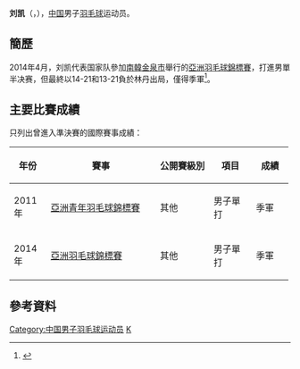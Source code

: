 {{noteTA|G1=Badminton}}
{{Infobox 羽球選手
| playername              = 刘凯
| image                   = 
| size                    = 
| caption                 = 
| birth_name              = 
| date_of_birth           = {{birth year and age|1993}}<ref>{{cite web|title=刘凯 Liu Kai|url=https://www.badmintoncn.com/cbo_star/star_987.html|publisher=中羽在線|accessdate=2021-06-09|language=zh|archiveurl=https://web.archive.org/web/20160316063412/https://www.badmintoncn.com/cbo_star/star_987.html|archivedate=2016-03-16|deadurl=no}}</ref>
| place_of_birth          = {{CHN}}
| residence               =
| height                  = 
| weight                  = 
| handedness              = 
| country                 = {{CHN}}
| years_intldebut         =
| years_started           = 
| coach                   = 
| event                   = 男子單打
| highest_ranking         = 第259位
| date_of_highest_ranking = 2014年4月24日 <ref name="ranking">[http://bwfcontent.tournamentsoftware.com/ranking/player.aspx?id=6767&player=195642 BWF World Ranking - Ranking of LIU Kai (95811)]{{en}}</ref>
| current_ranking         = 第259位（男單）
| date_of_current_ranking = 2014年4月24日<ref>[http://bwfcontent.tournamentsoftware.com/ranking/category.aspx?id=6767&category=472 BWF World Ranking - BWF世界排名榜 (4/24/2014) - Men's singles] {{Wayback|url=http://bwfcontent.tournamentsoftware.com/ranking/category.aspx?id=6767&category=472 |date=20190713174952 }}{{en}}</ref>
| played                  = 7勝–5負（男單）
| titles                  = 
| bwf_profile             = A45512EB-3C5D-4B9B-ADF7-01A013B95223
| bwf_id                  = 95811
| updated                 = 2014年4月29日
}}
{{MedalTableTop}}
{{MedalSport | 男子[[羽毛球|羽毛球]]}}
{{MedalCountry | {{CHN}}}}
{{MedalCompetition | [[亞洲羽毛球錦標賽|亞洲羽毛球錦標賽]]}}
{{MedalBronze| [[2014年亞洲羽毛球錦標賽|2014年 金泉市]] | 男子單打 }}
{{MedalCompetition | [[亞洲青年羽毛球錦標賽|亞洲青年羽毛球錦標賽]]}}
{{MedalBronze| [[2011年亞洲青年羽毛球錦標賽|2011年 勒克瑙]] | 男子單打 }}
{{MedalBottom}}
'''刘凯'''（{{lang|en|LIU Kai}}，{{bd|1993年||catIdx=L刘}}），[[中国|中国]]男子[[羽毛球|羽毛球]]运动员。

== 簡歷 ==
2014年4月，刘凯代表国家队參加[[南韓|南韓]][[金泉市|金泉市]]舉行的[[2014年亞洲羽毛球錦標賽|亞洲羽毛球錦標賽]]，打進男單半决赛，但最終以14-21和13-21負於林丹出局，僅得季軍<ref>{{cite news|title=亚锦赛林丹胜队友进决赛 王适娴逆转印度悍将|url=http://sports.163.com/14/0426/15/9QP538VI00051CAQ.html|newspaper=网易体育|date=2011-04-26|accessdate=2014-04-29|archive-date=2014-04-29|archive-url=https://web.archive.org/web/20140429191837/http://sports.163.com/14/0426/15/9QP538VI00051CAQ.html|dead-url=no|language=zh}}</ref>。

==主要比賽成績==
只列出曾進入準決賽的國際賽事成績：
{| class=wikitable style="text-align:center; font-size:small;" 
!width="50"|年份
!width="180"|賽事
!width="80"|公開賽級別
!width="60"|項目
!width="50"|成績
|-
!rowspan="1"|2011年
|[[2011年亞洲青年羽毛球錦標賽|亞洲青年羽毛球錦標賽]]
|其他
|男子單打
|bgcolor="#b8860b"|季軍
|-
!rowspan="1"|2014年
|[[2014年亞洲羽毛球錦標賽|亞洲羽毛球錦標賽]]
|其他
|男子單打
|bgcolor="#b8860b"|季軍
|}
{{BWF賽事級別索引}}

==參考資料==
{{Reflist}}

{{DEFAULTSORT:LIU Kai}}
[[Category:中国男子羽毛球运动员|Category:中国男子羽毛球运动员]]
[[Category:刘姓|K]]